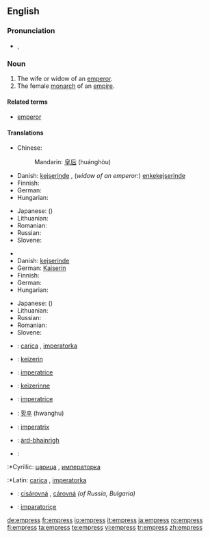 ==English==
{{wikipedia|Emperor}}
===Pronunciation===
*{{IPA|/ˈɛmpɹəs/}}, {{SAMPA|/"Empr\@s/}}

===Noun===
{{en-noun|es}}

# The wife or widow of an [[emperor]].
# The female [[monarch]] of an [[empire]].

====Related terms====
*[[emperor]]

====Translations====
{{trans-top|wife or widow of an emperor}}
* Chinese:
*: Mandarin: [[皇后]] (huánghòu)
* Danish: [[kejserinde]] {{c}}, (''widow of an emperor'':) [[enkekejserinde]] {{c}} 
* Finnish: {{t|fi|keisarinna}}
* German: {{t+|de|Kaiserin|f}}
* Hungarian: {{t|hu|császárné}}
{{trans-mid}}
* Japanese: {{t+|ja|皇后|tr=kōgō|sc=Jpan}} ({{Jpan|[[こうごう]]}})
* Lithuanian: {{t|lt|imperatorienė|f|xs=Lithuanian}}
* Romanian: {{t+|ro|împărăteasă|f}}
* Russian: {{t|ru|императрица|f|tr=imp'eratríca|sc=Cyrl}}
* Slovene: {{t+|sl|cesarica|f}}
{{trans-bot}}

{{trans-top|female monarch of an empire}}
* {{trreq|Chinese}}
* Danish: [[kejserinde]] {{c}}
* German: [[Kaiserin]] {{f}}
* Finnish: {{t|fi|keisarinna}}
* German: {{t|de|Kaiserin|f}}
* Hungarian: {{t+|hu|császárnő}}
{{trans-mid}}
* Japanese: {{t+|ja|女帝|tr=jotei|sc=Jpan}} ({{Jpan|[[じょてい]]}})
* Lithuanian: {{t|lt|imperatorė|f|xs=Lithuanian}}
* Russian: {{t|ru|императрица|f|tr=imp'eratríca|sc=Cyrl}}
* Romanian: {{t+|ro|împărăteasă|f}}
* Slovene: {{t+|sl|cesarica|f}}
{{trans-bot}}

{{checktrans-top}}
* {{ttbc|Bosnian}}: [[carica]] {{f}}, [[imperatorka]] {{f}}
* {{ttbc|Dutch}}: [[keizerin]] {{f}}
* {{ttbc|French}}: [[imperatrice]] {{f}}
* {{ttbc|Frisian}}: [[keizerinne]] {{f}}
* {{ttbc|Italian}}: [[imperatrice]] {{f}}
* {{ttbc|Korean}}: [[황후]] (hwanghu)
* {{ttbc|Latin}}: [[imperatrix]]
{{trans-mid}}
* {{ttbc|Scottish Gaelic}}: [[àrd-bhainrìgh]] {{f}}
* {{ttbc|Serbian}}:
:*Cyrillic: [[царица]] {{f}}, [[императорка]] {{f}}
:*Latin: [[carica]] {{f}}, [[imperatorka]] {{f}}
* {{ttbc|Slovak}}: [[cisárovná]] {{f}}, [[cárovná]] {{f}} ''(of Russia, Bulgaria)''
* {{ttbc|Turkish}}: [[imparatoriçe]]
{{trans-bottom}}

[[de:empress]]
[[fr:empress]]
[[io:empress]]
[[it:empress]]
[[ja:empress]]
[[ro:empress]]
[[fi:empress]]
[[ta:empress]]
[[te:empress]]
[[vi:empress]]
[[tr:empress]]
[[zh:empress]]